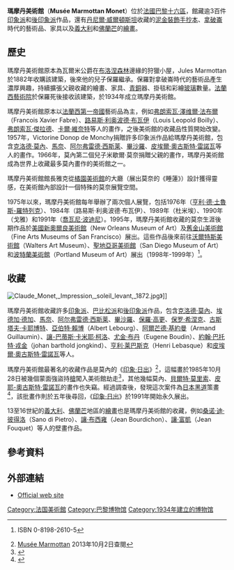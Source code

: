 {{Infobox Museum
 |name         = 瑪摩丹美術館
 |image        = Musée Marmottan.JPG
 |established  = 1934年
| imagesize        = 240
| caption          = 瑪摩丹美術館
| alt              = 瑪摩丹美術館
 |location     = [[法國|法國]][[巴黎|巴黎]]
| type             = [[藝術博物館|藝術博物館]]
| collection       = 藝術品
 |latitude      = 48.8593
 |longitude     = 2.2673
| visitors         = 
| director         = 
| president        = 
| curator          = 
| publictransit    = [[巴黎地鐵9號線|巴黎地鐵9號線]][[犬舍站|犬舍站]]
| network   
 |website      = http://www.marmottan.com
}}

'''瑪摩丹美術館'''（'''Musée Marmottan Monet'''）位於[[法國|法國]][[巴黎十六區|巴黎十六區]]，館藏逾3百件[[印象派|印象派]]和[[後印象派|後印象派]]作品，還有[[丹尼爾·威爾頓斯坦|丹尼爾·威爾頓斯坦]]收藏的[[泥金裝飾手抄本|泥金裝飾手抄本]]、[[拿破崙|拿破崙]]時代的藝術品、家具以及[[義大利|義大利]]和[[佛蘭芒|佛蘭芒]]的[[繪畫|繪畫]]。

==歷史==
瑪摩丹美術館原本為瓦爾米公爵在[[布洛涅森林|布洛涅森林]]邊緣的狩獵小屋，Jules Marmottan於1882年收購該建築，後來他的兒子保羅繼承。保羅對拿破崙時代的藝術品產生濃厚興趣，持續擴張父親收藏的繪畫、家具、[[青銅|青銅]]器、掛毯和彩繪[[玻璃|玻璃]]數量。[[法蘭西藝術院|法蘭西藝術院]]於保羅死後接收該建築，於1934年成立瑪摩丹美術館。

瑪摩丹美術館原本以[[法蘭西第一帝國|法蘭西第一帝國]]藝術品為主，例如[[弗朗索瓦·澤维爾·法布爾|弗朗索瓦·澤维爾·法布爾]]（Francois Xavier Fabre）、[[路易斯·利奥波德·布瓦伊|路易斯·利奥波德·布瓦伊]]（Louis Leopold Boilly）、[[弗朗索瓦·傑拉德|弗朗索瓦·傑拉德]]、[[卡爾·維奈特|卡爾·維奈特]]等人的畫作，之後美術館的收藏品性質開始改變。1957年，Victorine Donop de Monchy捐贈許多印象派作品給瑪摩丹美術館，包含[[克洛德·莫內|克洛德·莫內]]、[[馬奈|馬奈]]、[[阿尔弗雷德·西斯莱|阿尔弗雷德·西斯莱]]、[[畢沙羅|畢沙羅]]、[[皮埃爾·奧古斯特·雷諾瓦|皮埃爾·奧古斯特·雷諾瓦]]等人的畫作。1966年，莫內第二個兒子米歇爾·莫奈捐贈父親的畫作，瑪摩丹美術館成為世界上收藏最多莫內畫作的美術館之一。

瑪摩丹美術館館長雅克從[[橘園美術館|橘園美術館]]的大廳（展出莫奈的《睡蓮》）設計獲得靈感，在美術館內部設計一個特殊的莫奈展覽空間。

1975年以來，瑪摩丹美術館每年舉辦了兩次個人展覽，包括1976年（[[亨利·德·土魯斯-羅特列克|亨利·德·土魯斯-羅特列克]]）、1984年（路易斯·利奥波德·布瓦伊）、1989年（杜米埃）、1990年（戈雅）和1991年（[[喬瓦尼·波迪尼|喬瓦尼·波迪尼]]）。1995年，瑪摩丹美術館收藏的莫奈生涯後期作品於[[美國|美國]][[新奧爾良美術館|新奧爾良美術館]]（New Orleans Museum of Art）及[[舊金山美術館|舊金山美術館]]（Fine Arts Museums of San Francisco）展出。這些作品後來前往[[沃爾特斯美術館|沃爾特斯美術館]]（Walters Art Museum）、[[聖地亞哥美術館|聖地亞哥美術館]]（San Diego Museum of Art）和[[波特蘭美術館|波特蘭美術館]]（Portland Museum of Art）展出（1998年-1999年）<ref>{{cite book |name=  |first= |author= Lynne Federle Orr, Paul Hayes Tucker & Elizabeth Murray |title= Monet Late Paintings of Giverny From the Musée Marmottan |publisher= The Fine Arts Museum of San Francisco |year= 1994 |pages= 9–11 |}} ISBN 0-8198-2610-5</ref>。

==收藏==
[[File:Claude_Monet,_Impression,_soleil_levant,_1872.jpg|thumb]]》]]

瑪摩丹美術館收藏許多[[印象派|印象派]]、[[巴比松派|巴比松派]]和[[後印象派|後印象派]]作品，包含[[克洛德·莫內|克洛德·莫內]]、[[埃德加·德加|埃德加·德加]]、[[馬奈|馬奈]]、[[阿尔弗雷德·西斯莱|阿尔弗雷德·西斯莱]]、[[畢沙羅|畢沙羅]]、[[保羅·高更|保羅·高更]]、[[保罗·希涅克|保罗·希涅克]]、[[古斯塔夫·卡耶博特|古斯塔夫·卡耶博特]]、[[亞伯特·賴博|亞伯特·賴博]]（Albert Lebourg）、[[阿爾芒德·基約曼|阿爾芒德·基約曼]]（Armand Guillaumin）、[[讓-巴蒂斯·卡米耶·柯洛|讓-巴蒂斯·卡米耶·柯洛]]、[[尤金·布丹|尤金·布丹]]（Eugene Boudin）、[[約翰·巴托特·戎金|約翰·巴托特·戎金]]（johan barthold jongkind）、[[亨利·莱巴斯克|亨利·莱巴斯克]]（Henri Lebasque）和[[皮埃爾·奧古斯特·雷諾瓦|皮埃爾·奧古斯特·雷諾瓦]]等人。

瑪摩丹美術館最著名的收藏作品是莫內的《[[印象·日出|印象·日出]]》<ref name=Marmottan>[http://www.marmottan.fr/fr/claude_monet-musee-2517 Musée Marmottan ] {{Wayback|url=http://www.marmottan.fr/fr/claude_monet-musee-2517 |date=20150923040833 }} 2013年10月2日查閱</ref>，這幅畫於1985年10月28日被幾個蒙面強盜持[[槍|槍]]闖入美術館劫走<ref name="times">{{cite news|last=Cook|first=Don|title=9 Masterworks, 5 by Monet, Seized in Paris - Gunmen Stage "Art Theft of the Century"|url=http://articles.latimes.com/1985-10-28/news/mn-11672_1_claude-monet|accessdate=16 November 2010|newspaper=The Los Angeles Times|date=28 October 1985|archive-date=2010-12-06|archive-url=https://web.archive.org/web/20101206155320/http://articles.latimes.com/1985-10-28/news/mn-11672_1_claude-monet|dead-url=no}}</ref>，其他幾幅莫內、[[貝爾特·莫里索|貝爾特·莫里索]]、[[皮耶-奧古斯特·雷諾瓦|皮耶-奧古斯特·雷諾瓦]]的畫作也失竊。經過調查後，發現這次案件為[[日本|日本]][[黑道|黑道]]策畫<ref name="forbes">{{cite news|last=|first=|title=The World's Greatest Art Heists|url=http://www.forbes.com/2008/02/12/art-theft-museums-biz-cx_af_0212artheists.html|accessdate=2010-11-16|magazine=[[Forbes|Forbes]]|date=2008-02-12|archive-date=2010-11-25|archive-url=https://web.archive.org/web/20101125022359/http://www.forbes.com/2008/02/12/art-theft-museums-biz-cx_af_0212artheists.html|dead-url=no}}</ref>，該批畫作則於五年後尋回，《[[印象·日出|印象·日出]]》於1991年開始永久展出。

13至16世紀的[[義大利|義大利]]、[[佛蘭芒|佛蘭芒]]地區的[[繪畫|繪畫]]也是瑪摩丹美術館的收藏，例如[[桑诺·迪·彼得洛|桑诺·迪·彼得洛]]（Sano di Pietro）、[[讓·布西雍|讓·布西雍]]（Jean Bourdichon）、[[讓·富凱|讓·富凱]]（Jean Fouquet）等人的壁畫作品。

==參考資料==
{{Reflist}}

==外部連結==
{{Commons category|Musée Marmottan Monet}}
* [https://web.archive.org/web/20100316215736/http://www.marmottan.com/ Official web site]

{{DEFAULTSORT:Marmottan-Monet}}
[[Category:法国美術館|Category:法国美術館]]
[[Category:巴黎博物馆|Category:巴黎博物馆]]
[[Category:1934年建立的博物馆|Category:1934年建立的博物馆]]